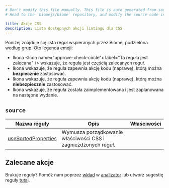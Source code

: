 ```yaml
---
# Don't modify this file manually. This file is auto generated from source, and you will lose your changes next time the website is built.
# Head to the `biomejs/biome` repository, and modify the source code in there.

title: Akcje CSS
description: Lista dostępnych akcji lintingu dla CSS
---
```




Poniżej znajduje się lista reguł wspieranych przez Biome, podzielona według grup. Oto legenda emoji:
- Ikona <span class='inline-icon' title="Ta reguła jest zalecana"><Icon name="approve-check-circle"x label="Ta reguła jest zalecana" /></span> wskazuje, że reguła jest częścią zalecanych reguł.
- Ikona <span class='inline-icon' title="Ta reguła ma bezpieczną naprawę"><Icon name="seti:config" label="Reguła ma bezpieczną naprawę" /></span> wskazuje, że reguła zapewnia akcję kodu (naprawę), którą można **bezpiecznie** zastosować.
- Ikona <span class='inline-icon' title="Ta reguła ma niebezpieczną naprawę"><Icon name="warning" label="Reguła ma niebezpieczną naprawę" /></span> wskazuje, że reguła zapewnia akcję kodu (naprawę), którą można **niebezpiecznie** zastosować.
- Ikona <span class='inline-icon' title="Ta reguła nie została jeszcze wydana"><Icon name="moon" label="Ta reguła nie została jeszcze wydana" /></span> wskazuje, że reguła została zaimplementowana i jest zaplanowana na następne wydanie.

## `source`

| Nazwa reguły | Opis | Właściwości |
| --- | --- | --- |
| [useSortedProperties](/assist/actions/use-sorted-properties) | Wymusza porządkowanie właściwości CSS i zagnieżdżonych reguł. | <span class='inline-icon' title='Reguła ma bezpieczną naprawę.'><Icon name="seti:config" label="Reguła ma bezpieczną naprawę" size="1.2rem"  /></span> |
## Zalecane akcje 

Brakuje reguły? Pomóż nam poprzez [wkład](https://github.com/biomejs/biome/blob/main/CONTRIBUTING.md) w [analizator](https://github.com/biomejs/biome/blob/main/crates/biome_analyze/CONTRIBUTING.md) lub utwórz sugestię reguły [tutaj](https://github.com/biomejs/biome/discussions/categories/rule-suggestion).
